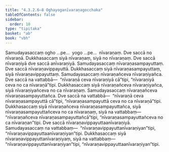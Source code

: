 ```yaml
---
title: "4.3.2.6–8 Oghayoganīvaraṇagocchaka"
tableOfContents: false
sidebar:
  order: 10
type: "tipitaka"
basket: "ab"
book: "vbh"
---
```



<DynamicBreadcrumb />

<Paragraph number="849" book="vbh">
Samudayasaccaṃ ogho …pe…  yogo …pe…  nīvaraṇaṃ. Dve saccā no nīvaraṇā. Dukkhasaccaṃ siyā nīvaraṇaṃ, siyā no nīvaraṇaṃ. Dve saccā nīvaraṇiyā dve saccā anīvaraṇiyā. Samudayasaccaṃ nīvaraṇasampayuttaṃ. Dve saccā nīvaraṇavippayuttā. Dukkhasaccaṃ siyā nīvaraṇasampayuttaṃ, siyā nīvaraṇavippayuttaṃ. Samudayasaccaṃ nīvaraṇañceva nīvaraṇiyañca. Dve saccā na vattabbā—  “nīvaraṇā ceva nīvaraṇiyā cā”tipi, “nīvaraṇiyā ceva no ca nīvaraṇā”tipi. Dukkhasaccaṃ siyā nīvaraṇañceva nīvaraṇiyañca, siyā nīvaraṇiyañceva no ca nīvaraṇaṃ. Samudayasaccaṃ nīvaraṇañceva nīvaraṇasampayuttañca. Dve saccā na vattabbā—  “nīvaraṇā ceva nīvaraṇasampayuttā cā”tipi, “nīvaraṇasampayuttā ceva no ca nīvaraṇā”tipi. Dukkhasaccaṃ siyā nīvaraṇañceva nīvaraṇasampayuttañca, siyā nīvaraṇasampayuttañceva no ca nīvaraṇaṃ, siyā na vattabbaṃ—  “nīvaraṇañceva nīvaraṇasampayuttañcā”tipi, “nīvaraṇasampayuttañceva no ca nīvaraṇan”tipi. Dve saccā nīvaraṇavippayuttaanīvaraṇiyā. Samudayasaccaṃ na vattabbaṃ—  “nīvaraṇavippayuttanīvaraṇiyan”tipi, “nīvaraṇavippayuttaanīvaraṇiyan”tipi. Dukkhasaccaṃ siyā nīvaraṇavippayuttanīvaraṇiyaṃ, siyā na vattabbaṃ—  “nīvaraṇavippayuttanīvaraṇiyan”tipi, “nīvaraṇavippayuttaanīvaraṇiyan”tipi.
</Paragraph>
